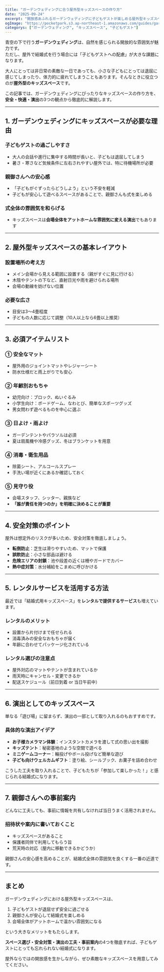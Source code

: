 ```yaml
---
title: "ガーデンウェディングに合う屋外型キッズスペースの作り方"
date: "2025-09-24"
excerpt: "開放感あふれるガーデンウェディングに子どもゲストが楽しめる屋外型キッズスペースを設ける方法を解説。安全・衛生・演出面まで徹底的にガイドします。"
ogImage: "https://pocketpark.s3.ap-northeast-1.amazonaws.com/guides/garden-wedding-kids-space/4f4e3eaa-476b-4507-a60b-25d316e628d0.png"
categorys: ["ガーデンウェディング", "キッズスペース", "子どもゲスト"]
---
```


青空の下で行う**ガーデンウェディング**は、自然を感じられる開放的な雰囲気が魅力です。  
ただし、屋外で結婚式を行う場合には「子どもゲストへの配慮」が大きな課題になります。  

大人にとっては非日常の素敵な一日であっても、小さな子どもにとっては退屈に感じてしまったり、体力的に疲れてしまうこともあります。そんなときに役立つのが**屋外型のキッズスペース**です。  

この記事では、ガーデンウェディングにぴったりなキッズスペースの作り方を、**安全・快適・演出**の3つの観点から徹底的に解説します。  

---

## 1. ガーデンウェディングにキッズスペースが必要な理由

### 子どもゲストの過ごしやすさ
- 大人の会話や進行に集中する時間が長いと、子どもは退屈してしまう  
- 暑さ・寒さなど気候条件に左右されやすい屋外では、特に待機場所が必要  

### 親御さんへの安心感
- 「子どもがぐずったらどうしよう」という不安を軽減  
- 子どもが安心して遊べるスペースがあることで、親御さんも式を楽しめる  

### 式全体の雰囲気を和らげる
- キッズスペースは**会場全体をアットホームな雰囲気に変える演出**でもあります  

---

## 2. 屋外型キッズスペースの基本レイアウト

### 設置場所の考え方
- メイン会場から見える範囲に設置する（親がすぐに見に行ける）  
- 木陰やテントの下など、直射日光や雨を避けられる場所  
- 会場の動線を妨げない位置  

### 必要な広さ
- 目安は3〜4畳程度  
- 子どもの人数に応じて調整（10人以上なら6畳以上推奨）  

---

## 3. 必須アイテムリスト

### ① 安全なマット
- 屋外用のジョイントマットやレジャーシート  
- 防水仕様だと雨上がりでも安心  

### ② 年齢別おもちゃ
- 幼児向け：ブロック、ぬいぐるみ  
- 小学生向け：ボードゲーム、なわとび、簡単なスポーツグッズ  
- 男女問わず遊べるものを中心に選ぶ  

### ③ 日よけ・雨よけ
- ガーデンテントやパラソルは必須  
- 夏は扇風機や冷感グッズ、冬はブランケットを用意  

### ④ 消毒・衛生用品
- 除菌シート、アルコールスプレー  
- 手洗い場が近くにあるか確認しておく  

### ⑤ 見守り役
- 会場スタッフ、シッター、親族など  
- **「誰が責任を持つのか」を明確に決めることが重要**  

---

## 4. 安全対策のポイント

屋外は想定外のリスクが多いため、安全対策を徹底しましょう。

- **転倒防止**：芝生は滑りやすいため、マットで保護  
- **誤飲防止**：小さな部品は避ける  
- **危険エリアの封鎖**：池や段差の近くは柵やガードでカバー  
- **熱中症対策**：水分補給をこまめに呼びかける  

---

## 5. レンタルサービスを活用する方法

最近では「結婚式用キッズスペース」を**レンタルで提供するサービス**も増えています。  

### レンタルのメリット
- 設置から片付けまで任せられる  
- 消毒済みの安全なおもちゃが届く  
- 年齢に合わせてパッケージ化されている  

### レンタル選びの注意点
- 屋外対応のマットやテントが含まれているか  
- 雨天時にキャンセル・変更できるか  
- 配送スケジュール（前日到着 or 当日午前中）  

---

## 6. 演出としてのキッズスペース

単なる「遊び場」に留まらず、演出の一部として取り入れるのもおすすめです。  

### 具体的な演出アイデア
- **お子様カメラマン体験**：インスタントカメラを渡して式の思い出を撮影  
- **キッズテント**：秘密基地のような空間で遊べる  
- **ミニゲームコーナー**：輪投げやボール投げなど簡単な遊び  
- **子ども向けウェルカムギフト**：塗り絵、シールブック、お菓子を詰め合わせ  

こうした工夫を取り入れることで、子どもたちが「参加して楽しかった！」と感じられる結婚式になります。  

---

## 7. 親御さんへの事前案内

どんなに工夫しても、事前に情報を共有しなければ当日うまく活用されません。  

### 招待状や案内に書いておくこと
- キッズスペースがあること  
- 保護者同伴で利用してもらう旨  
- 荒天時の対応（屋内に移動できるかどうか）  

親御さんの安心感を高めることが、結婚式全体の雰囲気を良くする一番の近道です。  

---

## まとめ

ガーデンウェディングにおける屋外型キッズスペースは、  

1. 子どもゲストが退屈せず安全に過ごせる  
2. 親御さんが安心して結婚式を楽しめる  
3. 会場全体がアットホームで温かい雰囲気になる  

という大きなメリットをもたらします。  

**スペース選び・安全対策・演出の工夫・事前案内**の4つを徹底すれば、子どもゲストにとっても忘れられない結婚式になります。  

屋外ならではの開放感を生かしながら、ぜひ素敵なキッズスペースを用意してみてください。  
